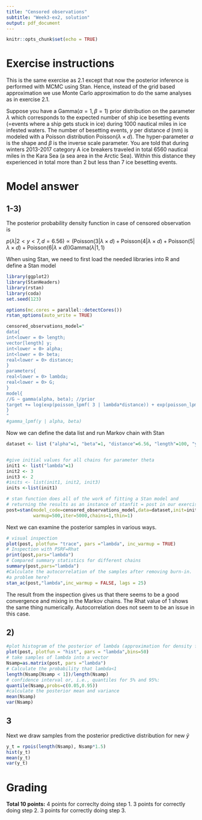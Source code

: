 ```yaml
---
title: "Censored observations"
subtitle: "Week3-ex2, solution"
output: pdf_document
---
```


```r
knitr::opts_chunk$set(echo = TRUE)
```

# Exercise instructions

This is the same exercise as 2.1 except that now the posterior inference is performed with MCMC using Stan. Hence, instead of the grid based approximation we use Monte Carlo approximation to do the same analyses as in exercise 2.1.

Suppose you have a $\text{Gamma}(\alpha=1,\beta=1)$ prior distribution on the parameter $\lambda$ which corresponds to the expected number of ship ice besetting events (=events where a ship gets stuck in ice) during 1000 nautical miles in ice infested waters. The number of besetting events, $y$ per distance $d$ (nm) is modeled with a Poisson distribution $\text{Poisson}(\lambda \times d)$.
The hyper-parameter $\alpha$ is the shape and $\beta$ is the inverse scale parameter. You are told that during winters 2013-2017 category A ice breakers traveled in total 6560 nautical miles in the Kara Sea (a sea area in the Arctic Sea). Within this distance they experienced in total more than 2 but less than 7 ice besetting events. 


\begin{itemize}
\item[1)] Implement the model with Stan and sample from the posterior of $\lambda$.
\begin{itemize}
\item[a)] Check for convergence visually and by calculating the PSRF statistics.
\item[b)] Calculate the autocorrelation of the samples.
\end{itemize}
\item[2)] Using the samples of $\lambda$ 
\begin{itemize}
\item[a)] draw the posterior density function of $\lambda$ and 
\item[b)] calculate the posterior probability that $\lambda<1$ and the 5\% and the 95\% quantiles.
\item[c)] calculate the posterior mean and variance of $\lambda$.
\end{itemize}
\item[3)] Draw samples from the posterior predictive distribution for new $\tilde{y}$ for a ship traveling 1500 nm distance and 
\begin{itemize}
\item[a)] draw histogram of samples from the posterior predictive distribution for $\tilde{y}$
\item[b)] Calculate the posterior predictive mean and variance of $\tilde{y}$
\end{itemize}
\end{itemize}


# Model answer

## 1-3)

The posterior probability density function in case of censored observation is 

$p(\lambda|2<y<7,d=6.56) \propto \left(\text{Poisson}(3|\lambda\times d)+\text{Poisson}(4|\lambda\times d)+\text{Poisson}(5|\lambda\times d)+\text{Poisson}(6|\lambda\times d)\right)\text{Gamma}(\lambda|1,1)$

When using Stan, we need to first load the needed libraries into R and define a Stan model

```r
library(ggplot2)
library(StanHeaders)
library(rstan)
library(coda)
set.seed(123)

options(mc.cores = parallel::detectCores())
rstan_options(auto_write = TRUE)

censored_observations_model="
data{
int<lower = 0> length;
vector[length] y;
int<lower = 0> alpha;
int<lower = 0> beta;
real<lower = 0> distance;
}
parameters{
real<lower = 0> lambda;
real<lower = 0> G;
}
model{
//G ~ gamma(alpha, beta); //prior
target += log(exp(poisson_lpmf( 3 | lambda*distance)) + exp(poisson_lpmf( 4 | lambda*distance)) + exp(poisson_lpmf( 5 | lambda*distance)) + exp(poisson_lpmf( 6 | lambda*distance))) + gamma_lpdf( y | alpha, beta);
}
"
#gamma_lpmf(y | alpha, beta)
```

Now we can define the data list and run Markov chain with Stan

```r
dataset <- list ("alpha"=1, "beta"=1, "distance"=6.56, "length"=100, "y"=seq(0, 3, length=100))


#give initial values for all chains for parameter theta
init1 <- list("lambda"=1)
init2 <- 3
init3 <- 2
#inits <- list(init1, init2, init3)
inits <-list(init1)

# stan function does all of the work of fitting a Stan model and 
# returning the results as an instance of stanfit = post in our exercises.
post=stan(model_code=censored_observations_model,data=dataset,init=inits,
          warmup=500,iter=5000,chains=1,thin=1)
```

Next we can examine the posterior samples in various ways.

```r
# visual inspection 
plot(post, plotfun= "trace", pars ="lambda", inc_warmup = TRUE)
# Inspection with PSRF=Rhat
print(post,pars="lambda")
# Compared summary statistics for different chains
summary(post,pars="lambda")
#Calculate the autocorrelation of the samples after removing burn-in.  Is autocorrelation
#a problem here?
stan_ac(post,"lambda",inc_warmup = FALSE, lags = 25)

```
The result from the inspection gives us that there seems to be a good convergence and mixing in the Markov chains. The Rhat value of 1 shows the same thing numerically. Autocorrelation does not seem to be an issue in this case.

## 2)

```r
#plot histogram of the posterior of lambda (approximation for density function)
plot(post, plotfun = "hist", pars = "lambda",bins=50)
# take samples of lambda into a vector
Nsamp=as.matrix(post, pars ="lambda")
# Calculate the probability that lambda<1
length(Nsamp[Nsamp < 1])/length(Nsamp)
# confidence interval or, i.e., quantiles for 5% and 95%:
quantile(Nsamp,probs=c(0.05,0.95))
#calculate the posterior mean and variance
mean(Nsamp)
var(Nsamp)

```

## 3

Next we draw samples from the posterior predictive distribution for new $\tilde{y}$

```r

y_t = rpois(length(Nsamp), Nsamp*1.5)
hist(y_t)
mean(y_t)
var(y_t)

```



# Grading

**Total 10 points:** 4 points for correclty doing step 1. 3 points for correctly doing step 2. 3 points for correctly doing step 3. 

